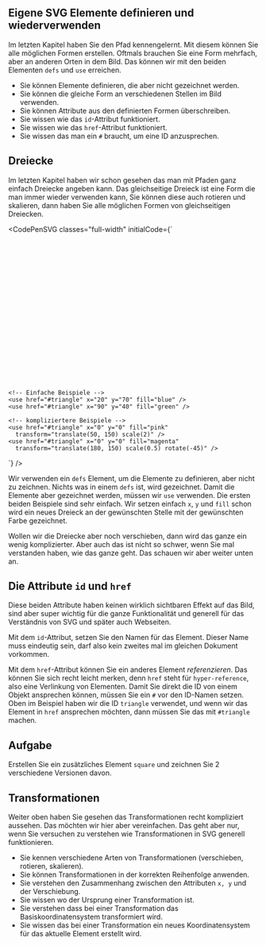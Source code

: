
## Eigene SVG Elemente definieren und wiederverwenden

Im letzten Kapitel haben Sie den Pfad kennengelernt. Mit diesem können Sie alle möglichen Formen erstellen. Oftmals brauchen Sie eine Form mehrfach, aber an anderen Orten in dem Bild. Das können wir mit den beiden Elementen `defs` und `use` erreichen.

<LearningGoals>

- Sie können Elemente definieren, die aber nicht gezeichnet werden.
- Sie können die gleiche Form an verschiedenen Stellen im Bild verwenden.
- Sie können Attribute aus den definierten Formen überschreiben.
- Sie wissen wie das `id`-Attribut funktioniert.
- Sie wissen wie das `href`-Attribut funktioniert.
- Sie wissen das man ein `#` braucht, um eine ID anzusprechen.

</LearningGoals>

## Dreiecke

Im letzten Kapitel haben wir schon gesehen das man mit Pfaden ganz einfach Dreiecke angeben kann. Das gleichseitige Dreieck ist eine Form die man immer wieder verwenden kann, Sie können diese auch rotieren und skalieren, dann haben Sie alle möglichen Formen von gleichseitigen Dreiecken.

<CodePenSVG classes="full-width"
  initialCode={`<svg viewBox="0 0 300 300" width="300">
    <defs>
      <path id="triangle"
        d="M 30 0 l -30 51.962 h 60 z"
      />
    </defs>

    <!-- Einfache Beispiele -->
    <use href="#triangle" x="20" y="70" fill="blue" />
    <use href="#triangle" x="90" y="40" fill="green" />

    <!-- kompliziertere Beispiele -->
    <use href="#triangle" x="0" y="0" fill="pink"
      transform="translate(50, 150) scale(2)" />
    <use href="#triangle" x="0" y="0" fill="magenta"
      transform="translate(180, 150) scale(0.5) rotate(-45)" />
  </svg>`}
/>

Wir verwenden ein `defs` Element, um die Elemente zu definieren, aber nicht zu zeichnen. Nichts was in einem `defs` ist, wird gezeichnet. Damit die Elemente aber gezeichnet werden, müssen wir `use` verwenden. Die ersten beiden Beispiele sind sehr einfach. Wir setzen einfach `x`, `y` und `fill` schon wird ein neues Dreieck an der gewünschten Stelle mit der gewünschten Farbe gezeichnet.

Wollen wir die Dreiecke aber noch verschieben, dann wird das ganze ein wenig komplizierter. Aber auch das ist nicht so schwer, wenn Sie mal verstanden haben, wie das ganze geht. Das schauen wir aber weiter unten an.

<Section>

## Die Attribute `id` und `href`

Diese beiden Attribute haben keinen wirklich sichtbaren Effekt auf das Bild, sind aber super wichtig für die ganze Funktionalität und generell für das Verständnis von SVG und später auch Webseiten.

Mit dem `id`-Attribut, setzen Sie den Namen für das Element. Dieser Name muss eindeutig sein, darf also kein zweites mal im gleichen Dokument vorkommen.

Mit dem `href`-Attribut können Sie ein anderes Element *referenzieren*. Das können Sie sich recht leicht merken, denn `href` steht für `hyper-reference`, also eine Verlinkung von Elementen. Damit Sie direkt die ID von einem Objekt ansprechen können, müssen Sie ein `#` vor den ID-Namen setzen. Oben im Beispiel haben wir die ID `triangle` verwendet, und wenn wir das Element in `href` ansprechen möchten, dann müssen Sie das mit `#triangle` machen.

## Aufgabe

Erstellen Sie ein zusätzliches Element `square` und zeichnen Sie 2 verschiedene Versionen davon.

</Section>

## Transformationen

Weiter oben haben Sie gesehen das Transformationen recht kompliziert aussehen. Das möchten wir hier aber vereinfachen. Das geht aber nur, wenn Sie versuchen zu verstehen wie Transformationen in SVG generell funktionieren.

<LearningGoals>

- Sie kennen verschiedene Arten von Transformationen (verschieben, rotieren, skalieren).
- Sie können Transformationen in der korrekten Reihenfolge anwenden.
- Sie verstehen den Zusammenhang zwischen den Attributen `x, y` und der Verschiebung.
- Sie wissen wo der Ursprung einer Transformation ist.
- Sie verstehen dass bei einer Transformation das Basiskoordinatensystem transformiert wird.
- Sie wissen das bei einer Transformation ein neues Koordinatensystem für das aktuelle Element erstellt wird.

</LearningGoals>
